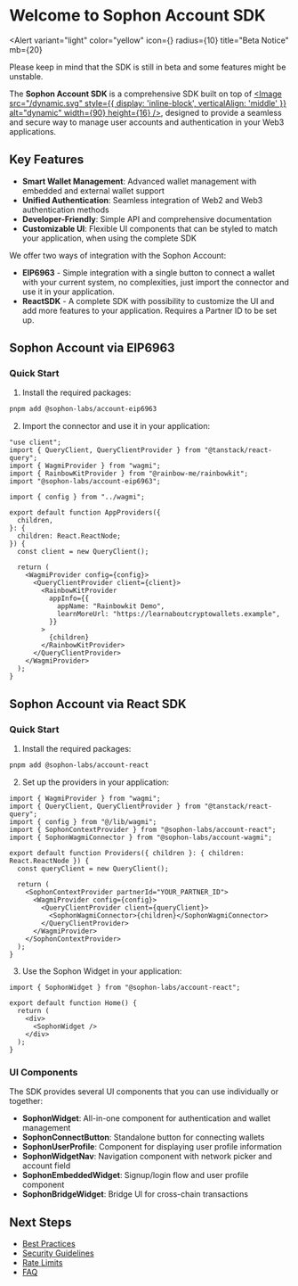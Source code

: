 
<EyeBrown label="Getting Started" />

# Welcome to Sophon Account SDK

<Alert
  variant="light"
  color="yellow"
  icon={<IconInfoCircle />}
  radius={10}
  title="Beta Notice"
  mb={20}
>
  Please keep in mind that the SDK is still in beta and some features might be
  unstable.
</Alert>

The **Sophon Account SDK** is a comprehensive SDK built on top of <a href="https://dynamic.xyz/" target="_blank"><Image src="/dynamic.svg" style={{ display: 'inline-block', verticalAlign: 'middle' }} alt="dynamic" width={90} height={16} /></a>, designed to provide a seamless and secure way to manage user accounts and authentication in your Web3 applications.

## Key Features

- **Smart Wallet Management**: Advanced wallet management with embedded and external wallet support
- **Unified Authentication**: Seamless integration of Web2 and Web3 authentication methods
- **Developer-Friendly**: Simple API and comprehensive documentation
- **Customizable UI**: Flexible UI components that can be styled to match your application, when using the complete SDK

We offer two ways of integration with the Sophon Account:

- **EIP6963** - Simple integration with a single button to connect a wallet with your current system, no complexities, just import the connector and use it in your application.
- **ReactSDK** - A complete SDK with possibility to customize the UI and add more features to your application. Requires a Partner ID to be set up.

## Sophon Account via EIP6963

### Quick Start

1. Install the required packages:

```sh
pnpm add @sophon-labs/account-eip6963
```

2. Import the connector and use it in your application:

```tsx
"use client";
import { QueryClient, QueryClientProvider } from "@tanstack/react-query";
import { WagmiProvider } from "wagmi";
import { RainbowKitProvider } from "@rainbow-me/rainbowkit";
import "@sophon-labs/account-eip6963";

import { config } from "../wagmi";

export default function AppProviders({
  children,
}: {
  children: React.ReactNode;
}) {
  const client = new QueryClient();

  return (
    <WagmiProvider config={config}>
      <QueryClientProvider client={client}>
        <RainbowKitProvider
          appInfo={{
            appName: "Rainbowkit Demo",
            learnMoreUrl: "https://learnaboutcryptowallets.example",
          }}
        >
          {children}
        </RainbowKitProvider>
      </QueryClientProvider>
    </WagmiProvider>
  );
}
```

## Sophon Account via React SDK

### Quick Start

1. Install the required packages:

```bash
pnpm add @sophon-labs/account-react
```

2. Set up the providers in your application:

```tsx
import { WagmiProvider } from "wagmi";
import { QueryClient, QueryClientProvider } from "@tanstack/react-query";
import { config } from "@/lib/wagmi";
import { SophonContextProvider } from "@sophon-labs/account-react";
import { SophonWagmiConnector } from "@sophon-labs/account-wagmi";

export default function Providers({ children }: { children: React.ReactNode }) {
  const queryClient = new QueryClient();

  return (
    <SophonContextProvider partnerId="YOUR_PARTNER_ID">
      <WagmiProvider config={config}>
        <QueryClientProvider client={queryClient}>
          <SophonWagmiConnector>{children}</SophonWagmiConnector>
        </QueryClientProvider>
      </WagmiProvider>
    </SophonContextProvider>
  );
}
```

3. Use the Sophon Widget in your application:

```tsx
import { SophonWidget } from "@sophon-labs/account-react";

export default function Home() {
  return (
    <div>
      <SophonWidget />
    </div>
  );
}
```

### UI Components

The SDK provides several UI components that you can use individually or together:

- **SophonWidget**: All-in-one component for authentication and wallet management
- **SophonConnectButton**: Standalone button for connecting wallets
- **SophonUserProfile**: Component for displaying user profile information
- **SophonWidgetNav**: Navigation component with network picker and account field
- **SophonEmbeddedWidget**: Signup/login flow and user profile component
- **SophonBridgeWidget**: Bridge UI for cross-chain transactions

## Next Steps

- [Best Practices](/getting-started/best-practices)
- [Security Guidelines](/getting-started/secutiry)
- [Rate Limits](/getting-started/rate-limits)
- [FAQ](/getting-started/faq)
